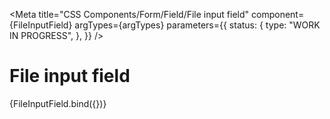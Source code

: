 
<Meta
  title="CSS Components/Form/Field/File input field"
  component={FileInputField}
  argTypes={argTypes}
  parameters={{
    status: {
      type: "WORK IN PROGRESS",
    },
  }}
/>

# File input field

<Canvas>
  <Story name="File input field" args={defaultArgs}>
    {FileInputField.bind({})}
  </Story>
</Canvas>

<ArgsTable story="File input field" />
